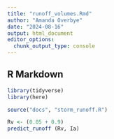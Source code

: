 ```yaml
---
title: "runoff_volumes.Rmd"
author: "Amanda Overbye"
date: "2024-08-16"
output: html_document
editor_options: 
  chunk_output_type: console
---
```

## R Markdown
```r
library(tidyverse)
library(here)
```

```r
source("docs", "storm_runoff.R")
```

```r
Rv <- (0.05 + 0.9)
predict_runoff (Rv, Ia)
```


